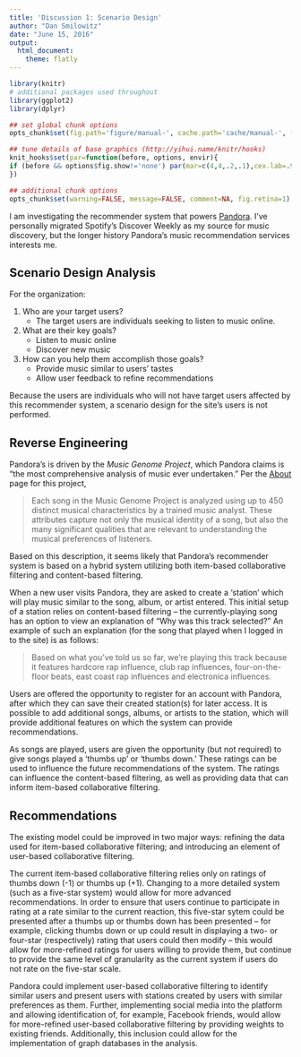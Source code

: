 ```yaml
---
title: 'Discussion 1: Scenario Design'
author: "Dan Smilowitz"
date: "June 15, 2016"
output:
  html_document:
    theme: flatly
---
```



```r
library(knitr)
# additional packages used throughout
library(ggplot2)
library(dplyr)

## set global chunk options
opts_chunk$set(fig.path='figure/manual-', cache.path='cache/manual-', fig.align='center', fig.show='hold', par=TRUE)

## tune details of base graphics (http://yihui.name/knitr/hooks)
knit_hooks$set(par=function(before, options, envir){
if (before && options$fig.show!='none') par(mar=c(4,4,.2,.1),cex.lab=.95,cex.axis=.9,mgp=c(2,.7,0),tcl=-.3)
})

## additional chunk options
opts_chunk$set(warning=FALSE, message=FALSE, comment=NA, fig.retina=1)
```

I am investigating the recommender system that powers [Pandora](http://www.pandora.com).  I've personally migrated Spotify's Discover Weekly as my source for music discovery, but the longer history Pandora's music recommendation services interests me.


## Scenario Design Analysis

For the organization:

1.  Who are your target users?
    * The target users are individuals seeking to listen to music online.

2.  What are their key goals?
    * Listen to music online
    * Discover new music

3.  How can you help them accomplish those goals?
    * Provide music similar to users' tastes
    * Allow user feedback to refine recommendations


Because the users are individuals who will not have target users affected by this recommender system, a scenario design for the site's users is not performed.


## Reverse Engineering

Pandora's is driven by the _Music Genome Project_, which Pandora claims is "the most comprehensive analysis of music ever undertaken."  Per the [About](http://www.pandora.com/about/mgp) page for this project,

> Each song in the Music Genome Project is analyzed using up to 450 distinct musical characteristics by a trained music analyst. These attributes capture not only the musical identity of a song, but also the many significant qualities that are relevant to understanding the musical preferences of listeners.

Based on this description, it seems likely that Pandora's recommender system is based on a hybrid system utilizing both item-based collaborative filtering and content-based filtering.

When a new user visits Pandora, they are asked to create a 'station' which will play music similar to the song, album, or artist entered.  This initial setup of a station relies on content-based filtering -- the currently-playing song has an option to view an explanation of "Why was this track selected?"  An example of such an explanation (for the song that played when I logged in to the site) is as follows:

> Based on what you've told us so far, we're playing this track because it features hardcore rap influence, club rap influences, four-on-the-floor beats, east coast rap influences and electronica influences.

Users are offered the opportunity to register for an account with Pandora, after which they can save their created station(s) for later access.  It is possible to add additional songs, albums, or artists to the station, which will provide additional features on which the system can provide recommendations.

As songs are played, users are given the opportunity (but not required) to give songs played a 'thumbs up' or 'thumbs down.'  These ratings can be used to influence the future recommendations of the system.  The ratings can influence the content-based filtering, as well as providing data that can inform item-based collaborative filtering.


## Recommendations
The existing model could be improved in two major ways: refining the data used for item-based collaborative filtering; and introducing an element of user-based collaborative filtering.

The current item-based collaborative filtering relies only on ratings of thumbs down (-1) or thumbs up (+1).  Changing to a more detailed system (such as a five-star system) would allow for more advanced recommendations.  In order to ensure that users continue to participate in rating at a rate similar to the current reaction, this five-star sytem could be presented after a thumbs up or thumbs down has been presented -- for example, clicking thumbs down or up could result in displaying a two- or four-star (respectively) rating that users could then modify -- this would allow for more-refined ratings for users willing to provide them, but continue to provide the same level of granularity as the current system if users do not rate on the five-star scale.

Pandora could implement user-based collaborative filtering to identify similar users and present users with stations created by users with similar preferences as them.  Further, implementing social media into the platform and allowing identification of, for example, Facebook friends, would allow for more-refined user-based collaborative filtering by providing weights to existing friends.  Additionally, this inclusion could allow for the implementation of graph databases in the analysis.